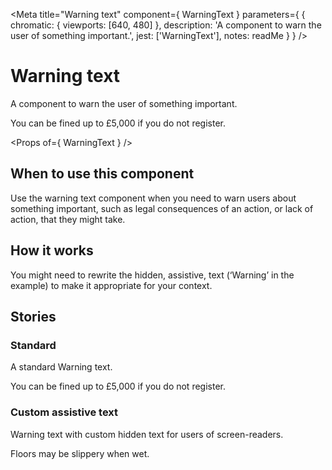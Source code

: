 
<Meta
  title="Warning text"
  component={ WarningText }
  parameters={ {
    chromatic: { viewports: [640, 480] },
    description: 'A component to warn the user of something important.',
    jest: ['WarningText'],
    notes: readMe
  } }
/>

# Warning text

A component to warn the user of something important.

<Preview withToolbar>
  <Story name="WarningText">
    <WarningText>
      You can be fined up to £5,000 if you do not register.
    </WarningText>
  </Story>
</Preview>

<Props of={ WarningText } />


## When to use this component

Use the warning text component when you need to warn users about something important, such as legal consequences of an action, or lack of action, that they might take.


## How it works

You might need to rewrite the hidden, assistive, text (‘Warning’ in the example) to make it appropriate for your context.

## Stories
### Standard

A standard Warning text.

<Preview>
  <Story name="Standard">
    <WarningText>
      You can be fined up to £5,000 if you do not register.
    </WarningText>
  </Story>
</Preview>


### Custom assistive text

Warning text with custom hidden text for users of screen-readers.

<Preview>
  <Story name="CustomAssistive">
    <WarningText assistiveText="Caution">
      Floors may be slippery when wet.
    </WarningText>
  </Story>
</Preview>
